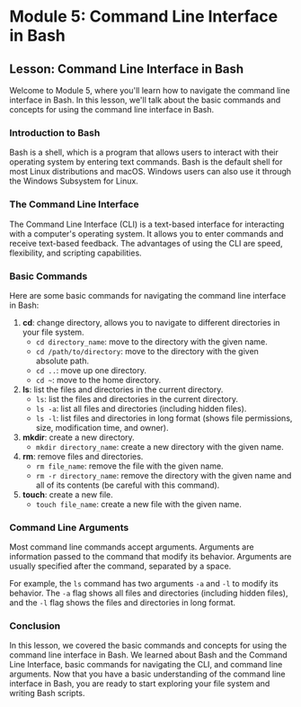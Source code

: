 # Module 5: Command Line Interface in Bash

## Lesson: Command Line Interface in Bash

Welcome to Module 5, where you'll learn how to navigate the command line interface in Bash. In this lesson, we'll talk about the basic commands and concepts for using the command line interface in Bash.

### Introduction to Bash

Bash is a shell, which is a program that allows users to interact with their operating system by entering text commands. Bash is the default shell for most Linux distributions and macOS. Windows users can also use it through the Windows Subsystem for Linux.

### The Command Line Interface

The Command Line Interface (CLI) is a text-based interface for interacting with a computer's operating system. It allows you to enter commands and receive text-based feedback. The advantages of using the CLI are speed, flexibility, and scripting capabilities.

### Basic Commands

Here are some basic commands for navigating the command line interface in Bash:

1. **cd**: change directory, allows you to navigate to different directories in your file system.
   - `cd directory_name`: move to the directory with the given name.
   - `cd /path/to/directory`: move to the directory with the given absolute path.
   - `cd ..`: move up one directory.
   - `cd ~`: move to the home directory.
2. **ls**: list the files and directories in the current directory.
   - `ls`: list the files and directories in the current directory.
   - `ls -a`: list all files and directories (including hidden files).
   - `ls -l`: list files and directories in long format (shows file permissions, size, modification time, and owner).
3. **mkdir**: create a new directory.
   - `mkdir directory_name`: create a new directory with the given name.
4. **rm**: remove files and directories.
   - `rm file_name`: remove the file with the given name.
   - `rm -r directory_name`: remove the directory with the given name and all of its contents (be careful with this command).
5. **touch**: create a new file.
   - `touch file_name`: create a new file with the given name.

### Command Line Arguments

Most command line commands accept arguments. Arguments are information passed to the command that modify its behavior. Arguments are usually specified after the command, separated by a space.

For example, the `ls` command has two arguments `-a` and `-l` to modify its behavior. The `-a` flag shows all files and directories (including hidden files), and the `-l` flag shows the files and directories in long format.

### Conclusion

In this lesson, we covered the basic commands and concepts for using the command line interface in Bash. We learned about Bash and the Command Line Interface, basic commands for navigating the CLI, and command line arguments. Now that you have a basic understanding of the command line interface in Bash, you are ready to start exploring your file system and writing Bash scripts.